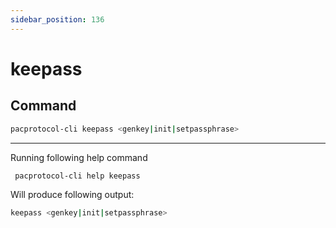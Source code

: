 ```yaml
---
sidebar_position: 136
---
```


# keepass
## Command

```bash
pacprotocol-cli keepass <genkey|init|setpassphrase>
```





___

Running following help command
```bash
 pacprotocol-cli help keepass
```
Will produce following output:


```bash
keepass <genkey|init|setpassphrase>

```


